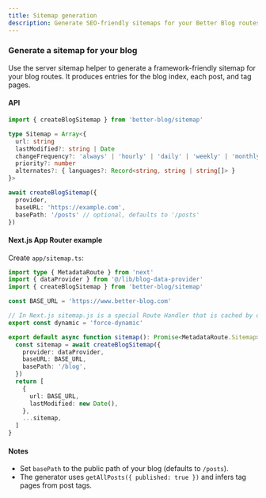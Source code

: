 ```yaml
---
title: Sitemap generation
description: Generate SEO-friendly sitemaps for your Better Blog routes.
---
```


### Generate a sitemap for your blog

Use the server sitemap helper to generate a framework-friendly sitemap for your blog routes. It produces entries for the blog index, each post, and tag pages.

#### API

```ts
import { createBlogSitemap } from 'better-blog/sitemap'

type Sitemap = Array<{
  url: string
  lastModified?: string | Date
  changeFrequency?: 'always' | 'hourly' | 'daily' | 'weekly' | 'monthly' | 'yearly' | 'never'
  priority?: number
  alternates?: { languages?: Record<string, string | string[]> }
}>

await createBlogSitemap({
  provider,
  baseURL: 'https://example.com',
  basePath: '/posts' // optional, defaults to '/posts'
})
```

#### Next.js App Router example

Create `app/sitemap.ts`:

```ts
import type { MetadataRoute } from 'next'
import { dataProvider } from '@/lib/blog-data-provider'
import { createBlogSitemap } from 'better-blog/sitemap'

const BASE_URL = 'https://www.better-blog.com'

// In Next.js sitemap.js is a special Route Handler that is cached by default unless it uses a Dynamic API or dynamic config option.
export const dynamic = 'force-dynamic'

export default async function sitemap(): Promise<MetadataRoute.Sitemap> {
  const sitemap = await createBlogSitemap({
    provider: dataProvider,
    baseURL: BASE_URL,
    basePath: '/blog',
  })
  return [
    {
      url: BASE_URL,
      lastModified: new Date(),
    },
    ...sitemap,
  ]
}
```

#### Notes

- Set `basePath` to the public path of your blog (defaults to `/posts`).
- The generator uses `getAllPosts({ published: true })` and infers tag pages from post tags.

